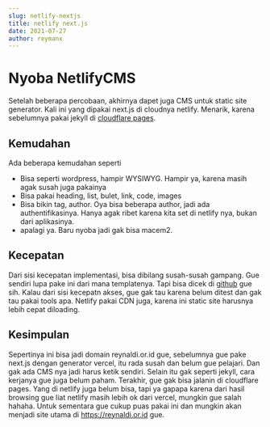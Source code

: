 ```yaml
---
slug: netlify-nextjs
title: netlify next.js
date: 2021-07-27
author: reymanx
---
```

# Nyoba **NetlifyCMS**

Setelah beberapa percobaan, akhirnya dapet juga CMS untuk static site generator. Kali ini yang dipakai next.js di cloudnya netlify. Menarik, karena sebelumnya pakai jekyll di [cloudflare pages](https://pages.cloudflare.com). 

## Kemudahan

Ada beberapa kemudahan seperti 

* Bisa seperti wordpress, hampir WYSIWYG. Hampir ya, karena masih agak susah juga pakainya
* Bisa pakai heading, list, bulet, link, code, images
* Bisa bikin tag, author. Oya bisa beberapa author, jadi ada authentifikasinya. Hanya agak ribet karena kita set di netlify nya, bukan dari aplikasinya. 
* apalagi ya. Baru nyoba jadi gak bisa macem2.

## Kecepatan

Dari sisi kecepatan implementasi, bisa dibilang susah-susah gampang. Gue sendiri lupa pake ini dari mana templatenya. Tapi bisa dicek di [github](https://github.com/reymanx) gue sih. Kalau dari sisi kecepatn akses, gue gak tau karena belum ditest dan gak tau pakai tools apa. Netlify pakai CDN juga, karena ini static site harusnya lebih cepat diloading. 

## Kesimpulan

Sepertinya ini bisa jadi domain reynaldi.or.id gue, sebelumnya gue pake next.js dengan generator vercel, itu rada susah dan belum gue pelajari. Dan gak ada CMS nya jadi harus ketik sendiri. Selain itu gak seperti jekyll, cara kerjanya gue juga belum paham. Terakhir, gue gak bisa jalanin di cloudflare pages. Yang di netlify juga belum bisa, tapi ya gapapa karena dari hasil browsing gue liat netlify masih lebih ok dari vercel, mungkin gue salah hahaha. Untuk sementara gue cukup puas pakai ini dan mungkin akan menjadi site utama di <https://reynaldi.or.id> gue.